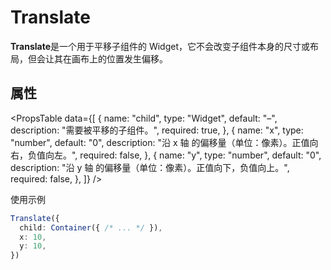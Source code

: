 # Translate

**Translate**是一个用于平移子组件的 Widget，它不会改变子组件本身的尺寸或布局，但会让其在画布上的位置发生偏移。


## 属性

<PropsTable
  data={[
    {
      name: "child",
      type: "Widget",
      default: "–",
      description: "需要被平移的子组件。",
      required: true,
    },
    {
      name: "x",
      type: "number",
      default: "0",
      description: "沿 x 轴 的偏移量（单位：像素）。正值向右，负值向左。",
      required: false,
    },
    {
      name: "y",
      type: "number",
      default: "0",
      description: "沿 y 轴 的偏移量（单位：像素）。正值向下，负值向上。",
      required: false,
    },
  ]}
/>

使用示例

```typescript
Translate({
  child: Container({ /* ... */ }),
  x: 10,
  y: 10,
})
```
